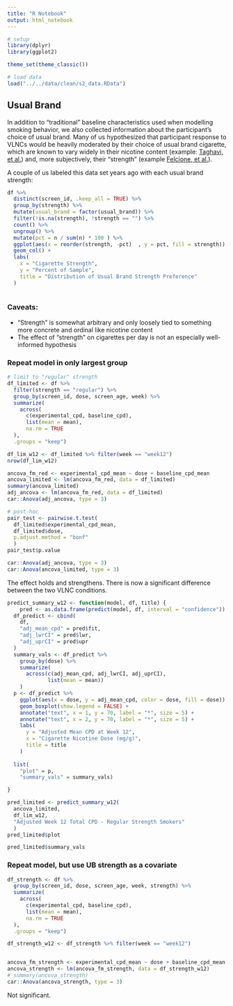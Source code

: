 ```yaml
---
title: "R Notebook"
output: html_notebook
---
```


```r
# setup
library(dplyr)
library(ggplot2)

theme_set(theme_classic())

# load data
load("../../data/clean/s2_data.RData")
```



## Usual Brand

In addition to "traditional" baseline characteristics used when modelling smoking behavior, we also collected information about the participant's choice of usual brand. Many of us hypothesized that participant response to VLNCs would be heavily moderated by their choice of usual brand cigarette, which are known to vary widely in their nicotine content (example: [Taghavi, et al.](https://www.ncbi.nlm.nih.gov/pmc/articles/PMC3905555/)) and, more subjectively, their "strength" (example [Felcione, et al.](http://www.tobaccopreventioncessation.com/Smokers-perceptions-of-different-classes-of-cigarette-brand-descriptors,131243,0,2.html)). 

A couple of us labeled this data set years ago with each usual brand strength:

```r
df %>%
  distinct(screen_id, .keep_all = TRUE) %>%
  group_by(strength) %>%
  mutate(usual_brand = factor(usual_brand)) %>%
  filter(!is.na(strength), !strength == "") %>%
  count() %>% 
  ungroup() %>%
  mutate(pct = n / sum(n) * 100 ) %>%
  ggplot(aes(x = reorder(strength, -pct)  , y = pct, fill = strength)) +
  geom_col() +
  labs(
    x = "Cigarette Strength",
    y = "Percent of Sample",
    title = "Distribution of Usual Brand Strength Preference"
  )
  
```


### Caveats:

* "Strength" is somewhat arbitrary and only loosely tied to something more concrete and ordinal like nicotine content
* The effect of "strength" on cigarettes per day is not an especially well-informed hypothesis


### Repeat model in only largest group

```r
# limit to "regular" strength
df_limited <- df %>%
  filter(strength == "regular") %>%
  group_by(screen_id, dose, screen_age, week) %>%
  summarize(
    across(
      c(experimental_cpd, baseline_cpd),
      list(mean = mean),
      na.rm = TRUE
  ),
  .groups = "keep")

df_lim_w12 <- df_limited %>% filter(week == "week12")
nrow(df_lim_w12)
```


```r
ancova_fm_red <- experimental_cpd_mean ~ dose + baseline_cpd_mean
ancova_limited <- lm(ancova_fm_red, data = df_limited)
summary(ancova_limited)
adj_ancova <- lm(ancova_fm_red, data = df_limited)
car::Anova(adj_ancova, type = 3)

# post-hoc
pair_test <- pairwise.t.test(
  df_limited$experimental_cpd_mean,
  df_limited$dose, 
  p.adjust.method = "bonf"
  )
pair_test$p.value
```


```r
car::Anova(adj_ancova, type = 3)
car::Anova(ancova_limited, type = 3)
```


The effect holds and strengthens. There is now a significant difference between the two VLNC conditions.

```r
predict_summary_w12 <- function(model, df, title) {
    pred <- as.data.frame(predict(model, df, interval = "confidence"))
  df_predict <- cbind(
    df, 
    "adj_mean_cpd" = pred$fit,
    "adj_lwrCI" = pred$lwr,
    "adj_uprCI" = pred$upr
  )
  summary_vals <- df_predict %>%
    group_by(dose) %>%
    summarize(
      across(c(adj_mean_cpd, adj_lwrCI, adj_uprCI),
             list(mean = mean))
    )
  p <- df_predict %>%
    ggplot(aes(x = dose, y = adj_mean_cpd, color = dose, fill = dose)) +
    geom_boxplot(show.legend = FALSE) +
    annotate("text", x = 1, y = 70, label = "*", size = 5) +
    annotate("text", x = 2, y = 70, label = "*", size = 5) +
    labs(
      y = "Adjusted Mean CPD at Week 12",
      x = "Cigarette Nicotine Dose (mg/g)",
      title = title
    )
  
  list(
    "plot" = p,
    "summary_vals" = summary_vals)

}

pred_limited <- predict_summary_w12(
  ancova_limited, 
  df_lim_w12, 
  "Adjusted Week 12 Total CPD - Regular Strength Smokers"
  )
pred_limited$plot
```

```r
pred_limited$summary_vals
```


### Repeat model, but use UB strength as a covariate

```r
df_strength <- df %>%
  group_by(screen_id, dose, screen_age, week, strength) %>%
  summarize(
    across(
      c(experimental_cpd, baseline_cpd),
      list(mean = mean),
      na.rm = TRUE
  ),
  .groups = "keep")

df_strength_w12 <- df_strength %>% filter(week == "week12")


ancova_fm_strength <- experimental_cpd_mean ~ dose + baseline_cpd_mean + strength
ancova_strength <- lm(ancova_fm_strength, data = df_strength_w12)
# summary(ancova_strength)
car::Anova(ancova_strength, type = 3)
```


Not significant.

<br>
<br>
<br>
<br>
